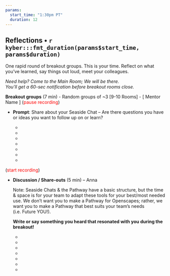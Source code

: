 ```yaml
---
params: 
  start_time: "1:30pm PT"
  duration: 12
---
```


## Reflections • `r kyber:::fmt_duration(params$start_time, params$duration)`

One rapid round of breakout groups. This is your time. Reflect on what you’ve learned, say things out loud, meet your colleagues.

*Need help? Come to the Main Room; We will be there.*\
*You’ll get a 60-sec notification before breakout rooms close.*

**Breakout groups** (7 min) - Random groups of \~3 [9-10 Rooms] - [ Mentor Name ] (<font color="red">pause recording</font>)

-   **Prompt**: Share about your Seaside Chat – Are there questions you have or ideas you want to follow up on or learn?

    -   ‎
    -   
    -   
    -   
    -   
    -   
    -   

(<font color="red">start recording</font>)

-   **Discussion / Share-outs** (5 min) – Anna

    Note: Seaside Chats & the Pathway have a basic structure, but the time & space is for your team to adapt these tools for your best/most needed use. We don’t want you to make a Pathway for Openscapes; rather, we want you to make a Pathway that best suits your team's needs (i.e. Future YOU!).

    **Write or say something you heard that resonated with you during the breakout!**

    -   ‎
    -   
    -   
    -   
    -   
    -   
    -   
